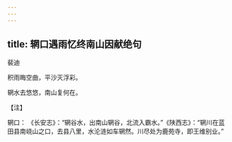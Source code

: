 ```yaml
---
---
---
```

title: 辋口遇雨忆终南山因献绝句
---




裴迪

积雨晦空曲，平沙灭浮彩。

辋水去悠悠，南山复何在。

【注】

辋口： 《长安志》：“辋谷水，出南山辋谷，北流入霸水。”《陕西志》：“辋川在蓝田县南峣山之口，去县八里，水沦涟如车辋然。川尽处为鹿苑寺，即王维别业。”